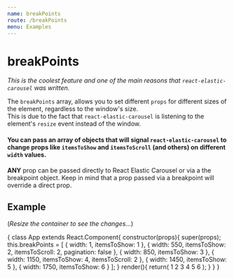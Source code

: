 ```yaml
---
name: breakPoints
route: /breakPoints
menu: Examples
---
```



# breakPoints
_This is the coolest feature and one of the main reasons that `react-elastic-carousel` was written._

The `breakPoints` array, allows you to set different `props` for different sizes of the element, regardless to the window's size.  
This is due to the fact that `react-elastic-carousel` is listening to the element's `resize` event instead of the window.

#### You can pass an array of objects that will signal `react-elastic-carousel` to change props like `itemsToShow` and `itemsToScroll` (and others) on different `width` values.

**ANY** prop can be passed directly to React Elastic Carousel or via a the breakpoint object. Keep in mind that a prop passed via a breakpoint will override a direct prop. 

## Example
(_Resize the container to see the changes..._)

<Playground >
  {
    class App extends React.Component{
      constructor(props){
        super(props);
        this.breakPoints = [
          { width: 1, itemsToShow: 1 },
          { width: 550, itemsToShow: 2, itemsToScroll: 2, pagination: false },
          { width: 850, itemsToShow: 3 },
          { width: 1150, itemsToShow: 4, itemsToScroll: 2 },
          { width: 1450, itemsToShow: 5 },
          { width: 1750, itemsToShow: 6 }
        ];
      }
      render(){
        return(
          <Carousel breakPoints={this.breakPoints}>
            <Item>1</Item>
            <Item>2</Item>
            <Item>3</Item>
            <Item>4</Item>
            <Item>5</Item>
            <Item>6</Item>
          </Carousel>
        );
      }
    }
  }
</Playground>